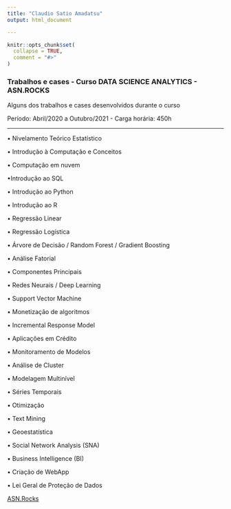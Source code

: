 ```yaml
---
title: "Claudio Satio Amadatsu"
output: html_document

---
```


<!-- README.md is generated from README.Rmd. Please edit that file -->

```r
knitr::opts_chunk$set(
  collapse = TRUE,
  comment = "#>"
)
```

### Trabalhos e cases -  Curso DATA SCIENCE ANALYTICS -  ASN.ROCKS

Alguns dos trabalhos e cases desenvolvidos durante o curso

Período: Abril/2020 a Outubro/2021 - Carga horária: 450h

***

• Nivelamento Teórico Estatístico

• Introdução à Computação e Conceitos

• Computação em nuvem


•Introdução ao SQL

• Introdução ao Python

• Introdução ao R

• Regressão Linear

• Regressão Logística

• Árvore de Decisão / Random Forest / Gradient Boosting

• Análise Fatorial

• Componentes Principais

• Redes Neurais / Deep Learning

• Support Vector Machine

• Monetização de algoritmos

• Incremental Response Model

• Aplicações em Crédito

• Monitoramento de Modelos

• Análise de Cluster

• Modelagem Multinível

• Séries Temporais

• Otimização

• Text Mining

• Geoestatística

• Social Network Analysis (SNA)

• Business Intelligence (BI)

• Criação de WebApp

• Lei Geral de Proteção de Dados 

[ASN.Rocks](https://asn.rocks/)


<!-- badges: start -->
<!-- badges: end -->

